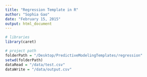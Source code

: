 ```yaml
---
title: "Regression Template in R"
author: "Sophia Gao"
date: "February 15, 2015"
output: html_document
---
```


```r
# libraries
library(caret)

# project path
folderPath = "/Desktop/PredictiveModelingTemplates/regression"
setwd(folderPath)
dataRead = "/data/test.csv"
dataWrite = "/data/output.csv"
```

```r

```

